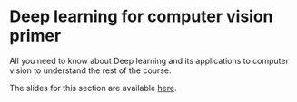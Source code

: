 # Deep learning for computer vision primer {#sec-dl-cv}

All you need to know about Deep learning and its applications to computer vision to understand the rest of the course.


The slides for this section are available [here](https://sfmig.github.io/slides-dl-for-cv-primer).